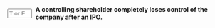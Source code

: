 ::: {.question-block}

<form onsubmit="event.preventDefault(); checkAnswerBox('q7','F')" style="display: flex; align-items: center; gap: 8px;">
  <input type="text" id="q7" name="q7" maxlength="1" placeholder="T or F"
         style="width: 55px;" data-correct-answer="F" />
  <label for="q7"><strong>A controlling shareholder completely loses control of the company after an IPO.</strong></label>
</form>

<div id="feedback-q7" class="feedback" data-status="" style="display:none;">
  The sentence is FALSE: The sentence is false.
</div>

:::
